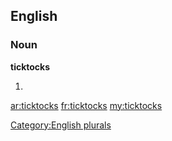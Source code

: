 ==English==

===Noun===
'''ticktocks'''

# {{plural of|[[ticktock]]}}

[[Category:English plurals]]

[[ar:ticktocks]]
[[fr:ticktocks]]
[[my:ticktocks]]